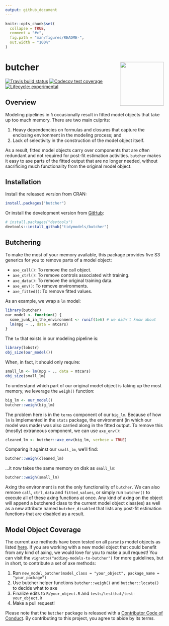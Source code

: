 ```yaml
---
output: github_document
---
```


<!-- README.md is generated from README.Rmd. Please edit that file -->

```r
knitr::opts_chunk$set(
  collapse = TRUE,
  comment = "#>",
  fig.path = "man/figures/README-",
  out.width = "100%"
)
```
# butcher <a href='https://tidymodels.github.io/butcher/'><img src='butcher.png' align="right" height="139" /></a>

<!-- badges: start -->
[![Travis build status](https://travis-ci.org/tidymodels/butcher.svg?branch=master)](https://travis-ci.org/tidymodels/butcher)
[![Codecov test coverage](https://codecov.io/gh/tidymodels/butcher/branch/master/graph/badge.svg)](https://codecov.io/gh/tidymodels/butcher?branch=master)
[![Lifecycle: experimental](https://img.shields.io/badge/lifecycle-experimental-orange.svg)](https://www.tidyverse.org/lifecycle/#experimental)
<!-- badges: end -->

## Overview

Modeling pipelines in `R` occasionally result in fitted model objects that take up too much memory. There are two main culprits:

1. Heavy dependencies on formulas and closures that capture the enclosing environment in the modeling process; and 
2. Lack of selectivity in the construction of the model object itself. 

As a result, fitted model objects carry over components that are often redundant and not required for post-fit estimation activities. `butcher` makes it easy to axe parts of the fitted output that are no longer needed, without sacrificing much functionality from the original model object. 

## Installation

Install the released version from CRAN:

```r
install.packages("butcher")
```

Or install the development version from [GitHub](https://github.com/):

```r
# install.packages("devtools")
devtools::install_github("tidymodels/butcher")
```

## Butchering 

To make the most of your memory available, this package provides five S3 generics for you to remove parts of a model object:

- `axe_call()`: To remove the call object.
- `axe_ctrl()`: To remove controls associated with training.
- `axe_data()`: To remove the original training data.
- `axe_env()`: To remove environments.
- `axe_fitted()`: To remove fitted values.

As an example, we wrap a `lm` model: 

```r
library(butcher)
our_model <- function() {
  some_junk_in_the_environment <- runif(1e6) # we didn't know about
  lm(mpg ~ ., data = mtcars) 
}
```

The `lm` that exists in our modeling pipeline is: 

```r
library(lobstr)
obj_size(our_model())
```

When, in fact, it should only require: 

```r
small_lm <- lm(mpg ~ ., data = mtcars) 
obj_size(small_lm)
```

To understand which part of our original model object is taking up the most memory, we leverage the `weigh()` function: 

```r
big_lm <- our_model()
butcher::weigh(big_lm)
```

The problem here is in the `terms` component of our `big_lm`. Because of how `lm` is implemented in the `stats` package, the environment (in which our model was made) was also carried along in the fitted output. To remove this (mostly) extraneous component, we can use `axe_env()`:

```r
cleaned_lm <- butcher::axe_env(big_lm, verbose = TRUE)
```

Comparing it against our `small_lm`, we'll find:

```r
butcher::weigh(cleaned_lm)
```

...it now takes the same memory on disk as `small_lm`:

```r
butcher::weigh(small_lm)
```

Axing the environment is not the only functionality of `butcher`. We can also remove `call`, `ctrl`, `data` and `fitted_values`, or simply run `butcher()` to execute all of these axing functions at once. Any kind of axing on the object will append a butchered class to the current model object class(es) as well as a new attribute named `butcher_disabled` that lists any post-fit estimation functions that are disabled as a result. 

## Model Object Coverage

The current axe methods have been tested on all `parsnip` model objects as listed [here](https://tidymodels.github.io/parsnip/articles/articles/Models.html). If you are working with a new model object that could benefit from any kind of axing, we would love for you to make a pull request! You can visit the `vignette("adding-models-to-butcher")` for more guidelines, but in short, to contribute a set of axe methods:

1) Run `new_model_butcher(model_class = "your_object", package_name = "your_package")`
2) Use butcher helper functions `butcher::weigh()` and `butcher::locate()` to decide what to axe
3) Finalize edits to `R/your_object.R` and `tests/testthat/test-your_object.R` 
4) Make a pull request! 

Please note that the `butcher` package is released with a [Contributor Code of Conduct](https://usethis.r-lib.org/CODE_OF_CONDUCT.html). By contributing to this project, you agree to abide by its terms.
